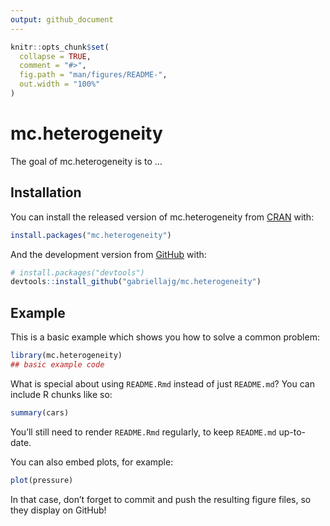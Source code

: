 ```yaml
---
output: github_document
---
```


<!-- README.md is generated from README.Rmd. Please edit that file -->

```r
knitr::opts_chunk$set(
  collapse = TRUE,
  comment = "#>",
  fig.path = "man/figures/README-",
  out.width = "100%"
)
```
# mc.heterogeneity

<!-- badges: start -->
<!-- badges: end -->

The goal of mc.heterogeneity is to ...

## Installation

You can install the released version of mc.heterogeneity from [CRAN](https://CRAN.R-project.org) with:

``` r
install.packages("mc.heterogeneity")
```

And the development version from [GitHub](https://github.com/) with:

``` r
# install.packages("devtools")
devtools::install_github("gabriellajg/mc.heterogeneity")
```
## Example

This is a basic example which shows you how to solve a common problem:

```r
library(mc.heterogeneity)
## basic example code
```

What is special about using `README.Rmd` instead of just `README.md`? You can include R chunks like so:

```r
summary(cars)
```

You'll still need to render `README.Rmd` regularly, to keep `README.md` up-to-date.

You can also embed plots, for example:

```r
plot(pressure)
```

In that case, don't forget to commit and push the resulting figure files, so they display on GitHub!
